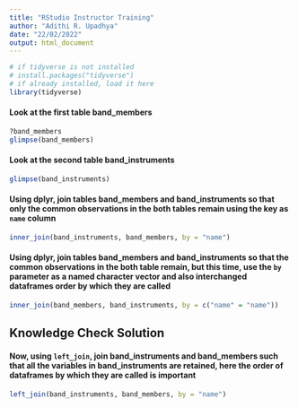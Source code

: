 ```yaml
---
title: "RStudio Instructor Training"
author: "Adithi R. Upadhya"
date: "22/02/2022"
output: html_document
---
```


```r
# if tidyverse is not installed 
# install.packages("tidyverse")
# if already installed, load it here
library(tidyverse)
```

#### Look at the first table band_members

```r
?band_members
glimpse(band_members)
```
#### Look at the second table band_instruments

```r
glimpse(band_instruments) 
```

#### Using dplyr, join tables band_members and band_instruments so that only the common observations in the both tables remain using the key as `name` column

```r
inner_join(band_instruments, band_members, by = "name") 
```

#### Using dplyr, join tables band_members and band_instruments so that the common observations in the both table remain, but this time, use the `by` parameter as a named character vector and also interchanged dataframes order by which they are called

```r
inner_join(band_members, band_instruments, by = c("name" = "name")) 
```

## Knowledge Check Solution

#### Now, using `left_join`, join band_instruments and band_members such that all the variables in band_instruments are retained, here the order of dataframes by which they are called is important

```r
left_join(band_instruments, band_members, by = "name") 
```
